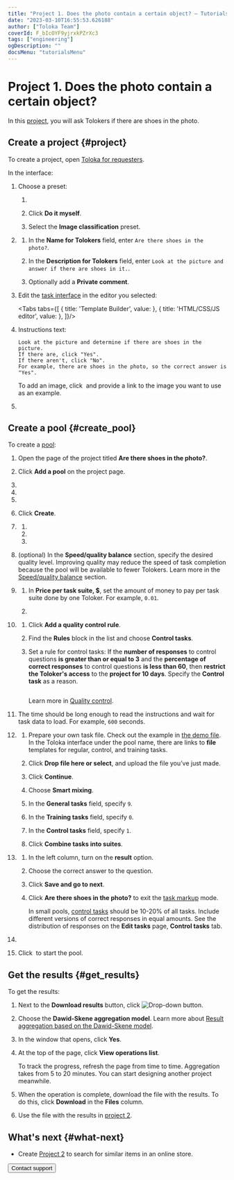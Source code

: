 ```yaml
---
title: "Project 1. Does the photo contain a certain object? — Tutorials | Toloka documentation"
date: "2023-03-10T16:55:53.626188"
author: ["Toloka Team"]
coverId: F_bIcOYF9yjrxkPZrXc3
tags: ["engineering"]
ogDescription: ""
docsMenu: "tutorialsMenu"
---
```



# Project 1. Does the photo contain a certain object?

In this [project](/docs/glossary#project), you will ask Tolokers if there are shoes in the photo.

## Create a project {#project}

To create a project, open [Toloka for requesters](https://platform.toloka.ai/for-requesters/).

In the interface:

1. Choose a preset:

    1. <TutorialsCreateProjectButton/>

        <TutorialsChoosePresetImage/>

    1. Click **Do it myself**.

    1. Select the **Image classification** preset.

1. <TutorialsAddNameDescription/>

    1. In the **Name for Tolokers** field, enter `Are there shoes in the photo?`.

    1. In the **Description for Tolokers** field, enter `Look at the picture and answer if there are shoes in it.`.

    1. Optionally add a **Private comment**.

1. Edit the [task interface](/docs/glossary#task-interface) in the editor you selected:

    <Tabs tabs={[
      { title: 'Template Builder', value: <ContainItemList1/> },
      { title: 'HTML/CSS/JS editor', value: <ContainItemList2/> },
    ]}/>

1. <TolokaRequesterSourceInstructions/>

    Instructions text:

    ```plaintext
    Look at the picture and determine if there are shoes in the picture.
    If there are, click "Yes".
    If there aren't, click "No".
    For example, there are shoes in the photo, so the correct answer is "Yes".
    ```

    <Note mode="note" title="Note">

    To add an image, click <img src="https://tlkfrontprod.azureedge.net/portal-production/static/uploaded/images/1675425175297/1675425175297_original_svg.svg" alt="" /> and provide a link to the image you want to use as an example.

    </Note>

1. <SaveProject/>

## Create a pool {#create_pool}

To create a [pool](/docs/glossary#pool):

1. Open the page of the project titled **Are there shoes in the photo?**.

1. Click **Add a pool** on the project page.

1. <TolokaRequesterPoolType/>

1. <TolokaRequesterPoolName/>

1. <TolokaRequesterPoolDescription/>

1. Click **Create**.

1. <TolokaRequesterSourceAudienceSettings/>

    1. <TutorialsLanguageFilter/>

    1. <TutorialsShockingContent/>

    1. <TutorialsPlatformFilter/>

1. (optional) In the **Speed/quality balance** section, specify the desired quality level. Improving quality may reduce the speed of task completion because the pool will be available to fewer Tolokers. Learn more in the [Speed/quality balance](/docs/guide/adjust) section.

1. <TolokaRequesterSourcePriceSettings/>

    1. In **Price per task suite, $**, set the amount of money to pay per task suite done by one Toloker. For example, `0.01`.

    1. <TolokaRequesterSourceOverlapSettings/>

1. <TutorialsQualityControl/>

    1. Click **Add a quality control rule**.

    1. Find the **Rules** block in the list and choose **Control tasks**.

    1. Set a rule for control tasks: If the **number of responses** to control questions **is greater than or equal to 3** and the **percentage of correct responses** to control questions **is less than 60**, then **restrict the Toloker's access** to the **project for 10 days**. Specify the **Control task** as a reason.

        <Image width="700px" withBackground imageId="1675426046741" alt="" />

        Learn more in [Quality control](/docs/guide/control).

1. <TutorialsTimePerTaskSuite/>

    The time should be long enough to read the instructions and wait for task data to load. For example, `600` seconds.

1. <TutorialsUploadTasks/>

    1. Prepare your own task file. Check out the example in [the demo file](https://download.cdn.yandex.net/from/yandex.ru/support/ru/toloka-requester/files/dataset-shoes.tsv). In the Toloka interface under the pool name, there are links to **file** templates for regular, control, and training tasks.

    1. Click **Drop file here or select**, and upload the file you’ve just made.

    1. Click **Continue**.

    1. Choose **Smart mixing**.

    1. In the **General tasks** field, specify `9`.

    1. In the **Training tasks** field, specify `0`.

    1. In the **Control tasks** field, specify `1`.

    1. Click **Combine tasks into suites**.

1. <TolokaRequesterSourceAddControlTasks/>

    1. In the left column, turn on the **result** option.

    1. Choose the correct answer to the question.

    1. Click **Save and go to next**.

    1. Click **Are there shoes in the photo?** to exit the [task markup](/docs/glossary#task-markup) mode.

        <Note mode="note" title="Note">

        In small pools, [control tasks](/docs/glossary#control-task) should be 10-20% of all tasks. Include different versions of correct responses in equal amounts. See the distribution of responses on the **Edit tasks** page, **Control tasks** tab.

        </Note>

1. <TutorialsDoubleCheck/>

    <TolokaRequesterSourceStepEnabled/>

1. Click <img src="https://tlkfrontprod.azureedge.net/portal-production/static/uploaded/images/1675425184616/1675425184616_original_svg.svg" alt="" /> to start the pool.

## Get the results {#get_results}

To get the results:

1. Next to the **Download results** button, click <img src="https://tlkfrontprod.azureedge.net/portal-production/static/uploaded/images/1675425179291/1675425179291_original_svg.svg" alt="Drop-down button" />.

1. Choose the **Dawid-Skene aggregation model**. Learn more about [Result aggregation based on the Dawid-Skene model](/docs/guide/result-aggregation).

1. In the window that opens, click **Yes**.

1. At the top of the page, click **View operations list**.

    <Note mode="note" title="Note">

    To track the progress, refresh the page from time to time. Aggregation takes from 5 to 20 minutes. You can start designing another project meanwhile.

    </Note>

1. When the operation is complete, download the file with the results. To do this, click **Download** in the **Files** column.

1. Use the file with the results in [project 2](/docs/tutorials/find_an_item_in_store).

## What's next {#what-next}

- Create [Project 2](/docs/tutorials/find_an_item_in_store) to search for similar items in an online store.

<Button themeColor="light" view="default" size="l" type="link" url="/docs/guide/troubleshooting/support?form-source=tutorials-contain-item">Contact support</Button>
